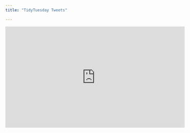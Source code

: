 ```yaml
---
title: "TidyTuesday Tweets"

---
```


<iframe width="560" height="315" src="https://www.youtube.com/embed/KE9ItC3doEU" title="YouTube video player" frameborder="0" allow="accelerometer; autoplay; clipboard-write; encrypted-media; gyroscope; picture-in-picture" allowfullscreen></iframe>

